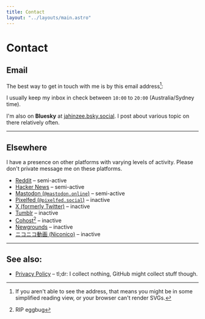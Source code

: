 ```yaml
---
title: Contact
layout: "../layouts/main.astro"
---
```


# Contact

## Email

The best way to get in touch with me is by this email address[^1]:

<Email />

I usually keep my inbox in check between `10:00` to `20:00` (Australia/Sydney time).

I'm also on **Bluesky** at [jahinzee.bsky.social][]. I post about various topic on there relatively
often. 

---

## Elsewhere

I have a presence on other platforms with varying levels of activity. Please don't private message
me on these platforms.

- [Reddit][] – semi-active
- [Hacker News][] – semi-active
- [Mastodon (`@mastodon.online`)][] – semi-active
- [Pixelfed (`@pixelfed.social`)][] – inactive
- [X (formerly Twitter)][] – inactive
- [Tumblr][] – inactive
- [Cohost][][^2] – inactive
- [Newgrounds][] – inactive
- [ニコニコ動画 (Niconico)][] – inactive

---

## See also:

- [Privacy Policy](/privacy) – tl;dr: I collect nothing, GitHub might collect stuff though.

[^1]: If you aren't able to see the address, that means you might be in some simplified reading
      view, or your browser can't render SVGs.

[^2]: RIP eggbug

[jahinzee.bsky.social]: https://bsky.app/profile/jahinzee.bsky.social
[Reddit]: https://reddit.com/u/jahinzee
[Hacker News]: https://news.ycombinator.com/user?id=jahinzee
[Mastodon (`@mastodon.online`)]: https://mastodon.online/@jahinzee
[Pixelfed (`@pixelfed.social`)]: https://pixelfed.social/@jahinzee
[X (formerly Twitter)]: https://x.com/jahinzee
[Tumblr]: https://jahinzee.tumblr.com
[Cohost]: https://cohost.org/jahinzee
[Newgrounds]: https://jahinzee.newgrounds.com/
[ニコニコ動画 (Niconico)]: https://www.nicovideo.jp/user/118790455